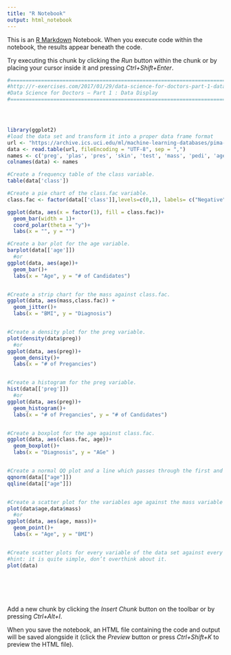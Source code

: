 ```yaml
---
title: "R Notebook"
output: html_notebook
---
```


This is an [R Markdown](http://rmarkdown.rstudio.com) Notebook. When you execute code within the notebook, the results appear beneath the code. 

Try executing this chunk by clicking the *Run* button within the chunk or by placing your cursor inside it and pressing *Ctrl+Shift+Enter*. 

```r
#================================================================================
#http://r-exercises.com/2017/01/29/data-science-for-doctors-part-1-data-display/
#Data Science for Doctors – Part 1 : Data Display
#================================================================================




library(ggplot2)
#load the data set and transform it into a proper data frame format
url <- "https://archive.ics.uci.edu/ml/machine-learning-databases/pima-indians-diabetes/pima-indians-diabetes.data"
data <- read.table(url, fileEncoding = "UTF-8", sep = ",")
names <- c('preg', 'plas', 'pres', 'skin', 'test', 'mass', 'pedi', 'age', 'class')
colnames(data) <- names

#Create a frequency table of the class variable.
table(data['class'])

#Create a pie chart of the class.fac variable.
class.fac <- factor(data[['class']],levels=c(0,1), labels= c("Negative","Positive"))

ggplot(data, aes(x = factor(1), fill = class.fac))+
  geom_bar(width = 1)+
  coord_polar(theta = "y")+
  labs(x = "", y = "")

#Create a bar plot for the age variable.
barplot(data[['age']])
  #or
ggplot(data, aes(age))+
  geom_bar()+
  labs(x = "Age", y = "# of Candidates")


#Create a strip chart for the mass against class.fac.
ggplot(data, aes(mass,class.fac)) +
  geom_jitter()+
  labs(x = "BMI", y = "Diagnosis")


#Create a density plot for the preg variable.
plot(density(data$preg))
  #or
ggplot(data, aes(preg))+
  geom_density()+
  labs(x = "# of Pregancies")


#Create a histogram for the preg variable.
hist(data[['preg']])
  #or
ggplot(data, aes(preg))+
  geom_histogram()+
  labs(x = "# of Pregancies", y = "# of Candidates")


#Create a boxplot for the age against class.fac.
ggplot(data, aes(class.fac, age))+
  geom_boxplot()+
  labs(x = "Diagnosis", y = "AGe" )


#Create a normal QQ plot and a line which passes through the first and third quartiles.
qqnorm(data[["age"]])
qqline(data[["age"]])


#Create a scatter plot for the variables age against the mass variable .
plot(data$age,data$mass)
  #or
ggplot(data, aes(age, mass))+
  geom_point()+
  labs(x = "Age", y = "BMI")


#Create scatter plots for every variable of the data set against every variable of the data set on a single window.
#hint: it is quite simple, don’t overthink about it.
plot(data)
  






```

Add a new chunk by clicking the *Insert Chunk* button on the toolbar or by pressing *Ctrl+Alt+I*.

When you save the notebook, an HTML file containing the code and output will be saved alongside it (click the *Preview* button or press *Ctrl+Shift+K* to preview the HTML file).
